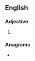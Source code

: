 ==English==

===Adjective===
{{head|en|adjective superlative form}}

# {{en-superlative of|weary}}

===Anagrams===
* {{anagrams|en|a=aeeirstw|as it were|sweatier|taweries}}